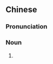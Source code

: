 {{also|塞儿}}
==Chinese==
{{zh-forms|s=塞儿}}

===Pronunciation===
{{zh-pron
|m=sāir
|cat=n
}}

===Noun===
{{zh-noun}}

# {{zh-erhua form of|stopper; cork}}